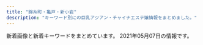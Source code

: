 ```yaml
---
title: "錦糸町・亀戸・新小岩"
description: "キーワード別にの巨乳アジアン・チャイナエステ嬢情報をまとめました。"
---
```


新着画像と新着キーワードをまとめています。
2021年05月07日の情報です。

<DmmAffiliateIns />
<KeywordTable
  shops={
    [
    {
        "img_links": [
            "https://kameido-massage.com/staff/aki-l1.jpg",
            "https://kameido-massage.com/2021/03/23/aki-s1.jpg",
            "https://kameido-massage.com/link/mens-esthe.png",
            "https://kameido-massage.com/menu/info.png",
            "https://kameido-massage.com/2019/11/10/erika-s1.jpg",
            "https://kameido-massage.com/icon/twitter.png",
            "https://kameido-massage.com/menu/staff.png",
            "https://kameido-massage.com/menu/blog.png",
            "https://kameido-massage.com/images/main-top.jpg",
            "https://kameido-massage.com/staff/yuki-s1.jpg",
            "https://scdn.line-apps.com/n/line_add_friends/btn/ja.png",
            "https://kameido-massage.com/staff/yuki-l1.jpg",
            "https://kameido-massage.com/icon/facebook.png",
            "https://kameido-massage.com/button/blog.png",
            "https://kameido-massage.com/images/header3.png",
            "https://kameido-massage.com/images/footer-l.png",
            "https://kameido-massage.com/staff/yuna-s1.jpg",
            "https://kameido-massage.com/room/room-l5.jpg",
            "https://kameido-massage.com/icon/yelp.png",
            "https://kameido-massage.com/images/top2.jpg",
            "https://kameido-massage.com/images/main-small.jpg",
            "https://kameido-massage.com/room/room-l2.jpg",
            "https://kameido-massage.com/images/top1.jpg",
            "https://kameido-massage.com/room/room-l6.jpg",
            "https://kameido-massage.com/2019/10/29/yuri-s1.jpg",
            "https://kameido-massage.com/room/room-l3.jpg",
            "https://kameido-massage.com/2020/03/28/nana-s1.jpg",
            "https://kameido-massage.com/room/room-l1.jpg",
            "https://kameido-massage.com/2020/05/15/kazumi-s1.jpg",
            "https://kameido-massage.com/icon/line.png",
            "https://kameido-massage.com/2021/04/28/yuna-s1.jpg",
            "https://kameido-massage.com/images/qrcode.png",
            "https://kameido-massage.com/button/home.png",
            "https://kameido-massage.com/staff/mimi-s1.jpg",
            "https://kameido-massage.com/button/staff.png",
            "https://kameido-massage.com/menu/home.png",
            "https://kameido-massage.com/staff/aki-s1.jpg",
            "https://kameido-massage.com/staff/yuna-l1.jpg",
            "https://kameido-massage.com/room/room-l4.jpg",
            "https://kameido-massage.com/images/footer-r.png",
            "https://kameido-massage.com/staff/nana-l1.jpg",
            "https://kameido-massage.com/images/clear.png",
            "https://kameido-massage.com/images/flower.png",
            "https://kameido-massage.com/2020/07/17/mika-s1.jpg",
            "https://kameido-massage.com/staff/nana-s1.jpg",
            "https://kameido-massage.com/images/main-sp.jpg",
            "https://kameido-massage.com/2019/12/25/mika-s1.jpg",
            "https://kameido-massage.com/2019/11/02/yuka-s1.jpg",
            "https://kameido-massage.com/images/top3.jpg"
        ],
        "keywords": {},
        "url": "https://kameido-massage.com/",
        "name": "\u842c\u751f\u697c",
        "station": "JR\u4e80\u6238\u99c5\u5317\u53e3"
    },
    {
        "url": "http://biwert.xyz/",
        "img_links": [
            "http://biwert.xyz/uploads/201003/1-2010031G432629.jpg",
            "http://biwert.xyz/uploads/180620/1-1P620101629244.png",
            "http://biwert.xyz/uploads/allimg/180620/1-1P620101640O8.png",
            "http://biwert.xyz/templets/default/picture/head.jpg",
            "http://biwert.xyz/uploads/180620/1-1P62010154K00.png",
            "http://biwert.xyz/uploads/201006/1-2010061A941445.jpg",
            "http://biwert.xyz/templets/default/picture/rec1.png",
            "http://biwert.xyz/uploads/201109/1-201109141105216.jpg",
            "http://biwert.xyz/templets/default/picture/interior_t.jpg",
            "http://biwert.xyz/uploads/201006/1-2010061F032C0.jpg",
            "http://biwert.xyz/templets/default/picture/staff_t.jpg",
            "http://biwert.xyz/images/1-1P621101232H4.png",
            "http://biwert.xyz/uploads/201003/1-2010031G415110.jpg",
            "http://biwert.xyz/uploads/201003/1-2010031G35C32.jpg",
            "http://biwert.xyz/uploads/allimg/180620/1-1P6201013133b.jpg",
            "http://biwert.xyz/templets/default/picture/news.jpg",
            "http://biwert.xyz/uploads/201003/1-2010031G3421X.jpg",
            "http://biwert.xyz/uploads/201007/1-20100G4464b26.jpg",
            "http://biwert.xyz/uploads/180620/1-1P62010193X63.jpg"
        ],
        "keywords": {
            "G": 9,
            "E": 18
        },
        "station": "JR\u5c0f\u5ca9\u99c5\u5317\u53e3",
        "name": "\u4e00\u6642"
    },
    {
        "url": "http://iyasimori.jpest.net/",
        "keywords": {},
        "name": "\u7652\u3057\u306e\u68ee",
        "station": "\u9752\u7825\u99c5",
        "img_links": [
            "http://iyasimori.jpest.net/uploads//sites/37/2021/01/g1-3.jpg",
            "http://iyasimori.jpest.net/uploads//sites/37/2021/01/g2-2.jpg",
            "http://iyasimori.jpest.net/uploads//sites/37/2021/04/g1-2.jpg",
            "http://iyasimori.jpest.net/uploads//sites/37/2021/01/g5.jpg",
            "http://iyasimori.jpest.net/uploads//sites/37/2021/04/g1-3.jpg",
            "http://iyasimori.jpest.net/uploads//sites/37/2021/01/mobile.png",
            "http://iyasimori.jpest.net/uploads//sites/37/2021/01/g5-150x150.jpg",
            "http://iyasimori.jpest.net/uploads//sites/37/2021/01/g3-2.jpg",
            "http://iyasimori.jpest.net/uploads//sites/37/2021/01/g1-3-150x150.jpg",
            "http://iyasimori.jpest.net/uploads//sites/37/2021/01/g4.jpg",
            "http://iyasimori.jpest.net/uploads//sites/37/2021/01/news01.png",
            "http://iyasimori.jpest.net/uploads//sites/37/2021/01/a2.jpg",
            "http://iyasimori.jpest.net/uploads//sites/37/2021/01/r3-1.jpg",
            "http://iyasimori.jpest.net/uploads//sites/37/2021/01/g2-2-150x150.jpg",
            "http://iyasimori.jpest.net/uploads//sites/37/2021/04/g1-3-150x150.jpg",
            "http://iyasimori.jpest.net/uploads//sites/37/2021/01/top.jpg",
            "http://iyasimori.jpest.net/uploads//sites/37/2021/01/tite-staff.jpg",
            "http://iyasimori.jpest.net/uploads//sites/37/2021/01/r4-1.jpg",
            "http://iyasimori.jpest.net/uploads//sites/37/2021/04/g1-2-150x150.jpg",
            "http://iyasimori.jpest.net/uploads//sites/37/2021/01/g4-150x150.jpg",
            "http://iyasimori.jpest.net/uploads//sites/37/2021/01/r5.jpg",
            "http://iyasimori.jpest.net/uploads//sites/37/2021/01/news03.png",
            "http://iyasimori.jpest.net/uploads//sites/37/2021/01/a.jpg",
            "http://iyasimori.jpest.net/uploads//sites/37/2021/01/r6.jpg",
            "http://iyasimori.jpest.net/uploads//sites/37/2021/01/g3-2-150x150.jpg",
            "http://iyasimori.jpest.net/uploads//sites/37/2021/01/bj_03.jpg"
        ]
    },
    {
        "img_links": [
            "http://hani-est.xyz/images/zi-service.png",
            "http://hani-est.xyz/images/g6.jpg",
            "http://hani-est.xyz/images/zi-pri.png",
            "http://hani-est.xyz/images/top.jpg",
            "http://hani-est.xyz/images/g1.jpg",
            "http://hani-est.xyz/images/g4.jpg",
            "http://hani-est.xyz/images/g5.jpg",
            "http://hani-est.xyz/images/g8.jpg",
            "http://hani-est.xyz/images/g2.jpg",
            "http://hani-est.xyz/images/banna2.jpg",
            "http://hani-est.xyz/images/banna.jpg",
            "http://hani-est.xyz/images/zi-newface.png",
            "http://hani-est.xyz/images/zi-ao.png",
            "http://hani-est.xyz/images/aoyi.jpg",
            "http://hani-est.xyz/images/zi-staff.png",
            "http://hani-est.xyz/images/a1.jpg",
            "http://hani-est.xyz/images/banna1.jpg",
            "http://hani-est.xyz/images/new1.jpg"
        ],
        "name": "\u871c\u82b1",
        "url": "http://hani-est.xyz/",
        "keywords": {
            "\u5de8\u4e73": 11,
            "C": 41,
            "90": 22,
            "83": 11,
            "82": 11,
            "\u4e73": 11,
            "E": 11,
            "94": 11
        },
        "station": "\u897f\u5927\u5cf6\u99c5A1\u51fa\u53e3"
    },
    {
        "name": "\u3042\u308f\u308f",
        "station": "JR\u9326\u7cf8\u753a\u99c5\u5357\u53e3",
        "img_links": [
            "https://awa-akasuri.jp/wp-content/uploads/2020/01/mika21.png",
            "https://awa-akasuri.jp/wp-content/uploads/2020/09/sora.png",
            "https://awa-akasuri.jp/wp-content/uploads/2020/09/3_pc.png",
            "https://awa-akasuri.jp/wp-content/uploads/2020/01/rika24_1.png",
            "https://awa-akasuri.jp/wp-content/uploads/2020/09/movie.png",
            "https://awa-akasuri.jp/wp-content/uploads/2020/01/kokomi_1.jpg",
            "https://awa-akasuri.jp/wp-content/uploads/2020/09/awawa400x400.png",
            "https://awa-akasuri.jp/wp-content/uploads/2020/01/yumi22.png",
            "https://awa-akasuri.jp/wp-content/uploads/2020/01/aya22.png",
            "https://awa-akasuri.jp/wp-content/uploads/2020/09/5_pc.png",
            "https://awa-akasuri.jp/wp-content/uploads/2020/09/4_pc.png",
            "https://awa-akasuri.jp/wp-content/uploads/2020/09/2_sp.png",
            "https://awa-akasuri.jp/wp-content/uploads/2020/01/mai1_1.jpg",
            "https://awa-akasuri.jp/wp-content/uploads/2020/09/1_sp.png",
            "https://awa-akasuri.jp/wp-content/uploads/2020/01/tomo25.png",
            "https://awa-akasuri.jp/wp-content/uploads/2020/09/2_pc.png",
            "https://awa-akasuri.jp/wp-content/uploads/2020/09/awawa400x400-270x174.png",
            "https://awa-akasuri.jp/wp-content/uploads/2020/09/1_pc.png",
            "https://awa-akasuri.jp/wp-content/uploads/2020/01/yuki26.png"
        ],
        "keywords": {
            "D": 96,
            "C": 12,
            "\u30bb\u30af\u30b7\u30fc": 10,
            "86": 12,
            "88": 24,
            "87": 48,
            "85": 24
        },
        "url": "https://awa-akasuri.jp/"
    },
    {
        "name": "Remoon",
        "keywords": {},
        "url": "http://yousei.xyz/",
        "img_links": [
            "http://yousei.xyz/images/g2.jpg",
            "http://yousei.xyz/images/top.png",
            "http://yousei.xyz/images/g3.jpg",
            "http://yousei.xyz/images/mob.png",
            "http://yousei.xyz/images/mobile.jpg",
            "http://yousei.xyz/images/r4.jpg",
            "http://yousei.xyz/images/r2.jpg",
            "http://yousei.xyz/images/g4.jpg",
            "http://yousei.xyz/images/r3.jpg",
            "http://yousei.xyz/images/recuit.jpg",
            "http://yousei.xyz/images/g6.jpg",
            "http://yousei.xyz/images/g5.jpg",
            "http://yousei.xyz/images/g1.jpg",
            "http://yousei.xyz/images/r1.jpg"
        ],
        "station": "JR\u4e80\u6238\u99c5\u6771\u53e3"
    },
    {
        "img_links": [
            "http://cpienakada.com/upload/202103/1617175265.jpg",
            "http://cpienakada.com/upload/202104/thumb_dis/1617264919.jpg",
            "http://cpienakada.com/upload/images/20210331_153515.png",
            "http://cpienakada.com/upload/202103/1617174846.jpg",
            "http://cpienakada.com/upload/202103/1617174691.jpg",
            "http://cpienakada.com/upload/images/20210331_153453.jpg",
            "http://cpienakada.com/upload/images/20210331_151639.jpg",
            "http://cpienakada.com/upload/images/20210402_094656.jpg",
            "http://cpienakada.com/upload/202104/thumb_dis/1617331988.jpg",
            "http://cpienakada.com/upload/202104/thumb/1617264919.jpg",
            "http://cpienakada.com/upload/202104/thumb_dis/1617264609.jpg",
            "http://cpienakada.com/upload/202104/thumb/1617264407.jpg",
            "http://cpienakada.com/upload/202104/thumb_dis/1617264788.jpg",
            "http://cpienakada.com/upload/202104/thumb_dis/1617264407.jpg",
            "http://cpienakada.com/upload/202104/thumb/1617331988.jpg",
            "http://cpienakada.com/upload/202104/thumb/1617264788.jpg",
            "http://cpienakada.com/upload/images/20210331_151305.jpg",
            "http://cpienakada.com/upload/202104/1617264919.jpg",
            "http://cpienakada.com/upload/202104/1617331988.jpg",
            "http://cpienakada.com/upload/202104/thumb/1617264609.jpg",
            "http://cpienakada.com/upload/202104/1617264609.jpg",
            "http://cpienakada.com/upload/202103/1617175559.jpg",
            "http://cpienakada.com/upload/202104/1617264407.jpg",
            "http://cpienakada.com/upload/202104/1617264788.jpg"
        ],
        "name": "\u604b\u59eb",
        "station": "JR\u4e80\u6238\u99c5\u5317\u53e3",
        "url": "http://cpienakada.com/",
        "keywords": {
            "C": 1,
            "D": 4,
            "86": 1
        }
    },
    {
        "img_links": [
            "http://iyashi.sweet-relaxation.com/img/cast/ran-02.jpg",
            "http://iyashi.sweet-relaxation.com/img/cast/yaya-01.jpg",
            "http://iyashi.sweet-relaxation.com/img/cast/olive-01.jpg",
            "http://iyashi.sweet-relaxation.com/img/slick/sl-1.jpg",
            "http://iyashi.sweet-relaxation.com/img/cast/eri-02.jpg",
            "http://iyashi.sweet-relaxation.com/img/treatment/body-01.jpg",
            "http://iyashi.sweet-relaxation.com/img/slick/sl-5.jpg",
            "http://iyashi.sweet-relaxation.com/img/slick/sl-4.jpg",
            "http://iyashi.sweet-relaxation.com/img/cast/yaya-03.jpg",
            "http://iyashi.sweet-relaxation.com/img/treatment/ashitsubo-01.jpg",
            "http://iyashi.sweet-relaxation.com/img/cast/yaya-02.jpg",
            "http://iyashi.sweet-relaxation.com/img/slick/sl-2.jpg",
            "http://iyashi.sweet-relaxation.com/img/slick/sl-6.jpg",
            "http://iyashi.sweet-relaxation.com/img/cast/lisa-03.jpg",
            "http://iyashi.sweet-relaxation.com/img/cast/eri-03.jpg",
            "http://iyashi.sweet-relaxation.com/img/cast/ran-01.jpg",
            "http://iyashi.sweet-relaxation.com/img/treatment/aroma-01.jpg",
            "http://iyashi.sweet-relaxation.com/img/cast/olive-03.jpg",
            "http://iyashi.sweet-relaxation.com/img/slick/sl-3.jpg",
            "http://iyashi.sweet-relaxation.com/img/slick/sl-7.jpg",
            "http://iyashi.sweet-relaxation.com/img/cast/ran-03.jpg",
            "http://iyashi.sweet-relaxation.com/img/cast/eri-01.jpg",
            "http://iyashi.sweet-relaxation.com/img/cast/olive-02.jpg",
            "http://iyashi.sweet-relaxation.com/img/cast/lisa-01.jpg",
            "http://iyashi.sweet-relaxation.com/img/cast/lisa-02.jpg"
        ],
        "keywords": {},
        "url": "http://iyashi.sweet-relaxation.com/",
        "name": "\u7652 IYASHI",
        "station": "JR\u4e80\u6238\u99c5\u6771\u53e3"
    },
    {
        "station": "\u4eac\u6210\u7acb\u77f3\u99c5\u5317\u53e3",
        "img_links": [
            "http://www.es-royal.click/images/staff_t.jpg",
            "http://www.es-royal.click/images/b1.jpg",
            "http://www.es-royal.click/images/s1.png",
            "http://www.es-royal.click/img/nana1.jpg",
            "http://www.es-royal.click/images/int2.png",
            "http://www.es-royal.click/images/7.jpg",
            "http://www.es-royal.click/images/8.jpg",
            "http://www.es-royal.click/images/6.jpg",
            "http://www.es-royal.click/img/mimi1.jpg",
            "http://www.es-royal.click/images/ta.jpg",
            "http://www.es-royal.click/images/mobile.jpg",
            "http://www.es-royal.click/images/9.jpg",
            "http://www.es-royal.click/img/aya1.jpg",
            "http://www.es-royal.click/images/5.jpg",
            "http://www.es-royal.click/images/sys1.png",
            "http://www.es-royal.click/images/b2.jpg",
            "http://www.es-royal.click/images/4.jpg",
            "http://www.es-royal.click/img/momo2.jpg",
            "http://www.es-royal.click/images/b3.jpg",
            "http://www.es-royal.click/images/main_footer.jpg",
            "http://www.es-royal.click/img/emi1.jpg",
            "http://www.es-royal.click/images/interior_t.jpg",
            "http://www.es-royal.click/images/1.jpg",
            "http://www.es-royal.click/img/momo1.jpg",
            "http://www.es-royal.click/images/head.jpg",
            "http://www.es-royal.click/images/main_top.jpg",
            "http://www.es-royal.click/img/ego1.jpg",
            "http://www.es-royal.click/images/news.png",
            "http://www.es-royal.click/img/miyuki1.jpg",
            "http://www.es-royal.click/images/int1.png"
        ],
        "url": "http://www.es-royal.click/",
        "keywords": {},
        "name": "\u5e78\u305b"
    },
    {
        "station": "JR\u9326\u7cf8\u753a\u99c5\u5357\u53e3",
        "url": "http://www.sherry.relaxjp.info/",
        "name": "SHERRY",
        "keywords": {
            "86": 16,
            "C": 8,
            "87": 16,
            "D": 24,
            "G": 8,
            "88": 8
        },
        "img_links": [
            "http://www.sherry.relaxjp.info/images/m3.jpg",
            "http://www.sherry.relaxjp.info/images/slider-img002.jpg",
            "http://www.sherry.relaxjp.info/images/m1.jpg",
            "http://www.sherry.relaxjp.info/images/s_top_therapist.png",
            "http://www.sherry.relaxjp.info/images/m2.jpg",
            "http://www.sherry.relaxjp.info/images/m4.jpg",
            "http://www.sherry.relaxjp.info/images/s_message.png",
            "http://www.sherry.relaxjp.info/files/001.jpg",
            "http://www.sherry.relaxjp.info/files/002.jpg",
            "http://www.sherry.relaxjp.info/images/m6.jpg",
            "http://www.sherry.relaxjp.info/images/s_pickup.png",
            "http://www.sherry.relaxjp.info/files/004.jpg",
            "http://www.sherry.relaxjp.info/images/s_news.png",
            "http://www.sherry.relaxjp.info/files/005.jpg",
            "http://www.sherry.relaxjp.info/images/slider-img001.jpg",
            "http://www.sherry.relaxjp.info/files/003.jpg"
        ]
    },
    {
        "keywords": {
            "83": 6,
            "D": 24,
            "C": 18,
            "85": 12,
            "86": 12
        },
        "img_links": [
            "http://yukinosakura.a2.webnavi.work/upload/sites/72/2020/04/2020040708052353.jpg",
            "http://yukinosakura.tyo.cm/images/top.jpg",
            "http://yukinosakura.a2.webnavi.work/upload/sites/72/2020/04/2020040708052456.jpg",
            "http://yukinosakura.tyo.cm/images/s_news.jpg",
            "http://yukinosakura.tyo.cm/images/s_shedule.jpg",
            "http://yukinosakura.tyo.cm/images/mobile.jpg",
            "http://yukinosakura.tyo.cm/images/room2.jpg",
            "http://yukinosakura.tyo.cm/images/room1.jpg",
            "http://yukinosakura.tyo.cm/images/room4.jpg",
            "http://yukinosakura.a2.webnavi.work/upload/sites/72/2020/04/2020040708052434.jpg",
            "http://yukinosakura.tyo.cm/images/s_staff.jpg",
            "http://yukinosakura.tyo.cm/images/room3.jpg",
            "http://yukinosakura.a2.webnavi.work/upload/sites/72/2020/04/2020040708052241.jpg",
            "http://yukinosakura.a2.webnavi.work/upload/sites/72/2020/04/2020040708052118.jpg"
        ],
        "station": "JR\u4e80\u6238\u99c5\u5317\u53e3",
        "name": "\u685c\u82b1",
        "url": "http://yukinosakura.tyo.cm/"
    },
    {
        "name": "\u30d1\u30bf\u30e4",
        "img_links": [
            "https://chm.jp/domains1/thaipataya/myimg/imgcom37738_sp.png",
            "https://chm.jp/domains1/thaipataya/myimg/imgcom37655_sp.jpg",
            "https://chm.jp/domains1/thaipataya/myimg/imgcom37067_sp.png",
            "https://chm.jp/domains1/thaipataya/myimg/imgcom36565_sp.jpg",
            "https://chm.jp/domains1/thaipataya/myimg/imgcom37710_sp.jpg",
            "https://chm.jp/domains1/thaipataya/myimg/imgcom37663_sp.jpg",
            "https://chm.jp/domains1/thaipataya/myimg/imgcom36605_sp.jpg",
            "https://chm.jp/domains1/thaipataya/myimg/imgcom36586_sp.jpg",
            "https://chm.jp/domains1/thaipataya/myimg/imgcom37358_sp.jpg",
            "https://chm.jp/domains1/thaipataya/myimg/imgcom37726_sp.png",
            "https://chm.jp/domains1/thaipataya/myimg/imgcom36603_sp.png",
            "https://chm.jp/domains1/thaipataya/myimg/imgcom37361_sp.png",
            "https://chm.jp/domains1/thaipataya/myimg/imgcom37725_sp.png",
            "https://chm.jp/domains1/thaipataya/myimg/imgcom36604_sp.jpg",
            "https://chm.jp/domains1/thaipataya/myimg/imgcom36585_sp.jpg",
            "https://chm.jp/domains1/thaipataya/myimg/imgcom36587_sp.jpg",
            "https://chm.jp/domains1/thaipataya/myimg/imgcom37839_sp.jpg",
            "https://chm.jp/domains1/thaipataya/myimg/imgcom37737_sp.png",
            "https://chm.jp/domains1/thaipataya/myimg/slideimg36562_sp.jpg",
            "https://chm.jp/domains1/thaipataya/myimg/slideimg36560_sp.jpg",
            "https://chm.jp/domains1/thaipataya/myimg/imgcom37664_sp.png",
            "https://chm.jp/domains1/thaipataya/myimg/imgcom37360_sp.jpg",
            "https://chm.jp/domains1/thaipataya/myimg/imgcom37362_sp.jpg",
            "http://chm.jp/img/linebutton_82x20.png",
            "https://chm.jp/domains1/thaipataya/myimg/imgcom37654_sp.jpg",
            "https://chm.jp/domains1/thaipataya/myimg/imgcom37662_sp.png",
            "https://chm.jp/domains1/thaipataya/myimg/imgcom36567_sp.jpg",
            "https://chm.jp/domains1/thaipataya/myimg/imgcom36635_sp.jpg",
            "https://chm.jp/domains1/thaipataya/myimg/imgcom37734_sp.png",
            "https://chm.jp/domains1/thaipataya/myimg/imgcom36582_sp.jpg",
            "https://chm.jp/domains1/thaipataya/myimg/imgcom37789_sp.png",
            "https://chm.jp/domains1/thaipataya/myimg/imgcom37659_sp.png",
            "https://chm.jp/domains1/thaipataya/myimg/imgcom36636_sp.jpg",
            "https://chm.jp/domains1/thaipataya/myimg/imgcom37736_sp.png",
            "https://chm.jp/domains1/thaipataya/myimg/imgcom37915_sp.jpg",
            "https://chm.jp/domains1/thaipataya/myimg/imgcom37739_sp.png",
            "https://chm.jp/domains1/thaipataya/myimg/imgcom37068_sp.jpg",
            "https://chm.jp/domains1/thaipataya/myimg/imgcom37653_sp.jpg",
            "https://chm.jp/domains1/thaipataya/myimg/imgcom36566_sp.png",
            "https://chm.jp/domains1/thaipataya/myimg/imgcom37667_sp.png",
            "https://chm.jp/domains1/thaipataya/myimg/imgcom36613_sp.jpg",
            "https://chm.jp/domains1/thaipataya/myimg/imgcom36619_sp.jpg",
            "https://chm.jp/domains1/thaipataya/myimg/imgcom37174_sp.png",
            "https://chm.jp/domains1/thaipataya/myimg/imgcom37661_sp.png",
            "https://chm.jp/domains1/thaipataya/myimg/imgcom37669_sp.jpg",
            "https://chm.jp/domains1/thaipataya/myimg/imgcom37840_sp.jpg",
            "https://chm.jp/domains1/thaipataya/myimg/imgcom36606_sp.jpg",
            "https://chm.jp/domains1/thaipataya/myimg/imgcom36615_sp.png",
            "https://chm.jp/domains1/thaipataya/myimg/imgcom37727_sp.png",
            "https://chm.jp/domains1/thaipataya/myimg/imgcom37833_sp.jpg",
            "https://chm.jp/domains1/thaipataya/myimg/slideimg36561_sp.jpg",
            "https://chm.jp/domains1/thaipataya/myimg/imgcom37658_sp.png",
            "https://chm.jp/domains1/thaipataya/myimg/imgcom36576_sp.jpg",
            "https://chm.jp/domains1/thaipataya/myimg/imgcom37665_sp.jpg",
            "https://chm.jp/domains1/thaipataya/myimg/imgcom37357_sp.jpg",
            "https://chm.jp/domains1/thaipataya/myimg/imgcom37914_sp.jpg",
            "https://chm.jp/domains1/thaipataya/myimg/imgcom37177_sp.png",
            "https://chm.jp/domains1/thaipataya/myimg/imgcom37733_sp.png",
            "https://chm.jp/domains1/thaipataya/myimg/imgcom36581_sp.jpg",
            "https://chm.jp/domains1/thaipataya/myimg/imgcom36634_sp.jpg",
            "https://chm.jp/domains1/thaipataya/myimg/imgcom37916_sp.jpg",
            "https://chm.jp/domains1/thaipataya/myimg/imgcom37740_sp.png",
            "https://chm.jp/domains1/thaipataya/myimg/imgcom36607_sp.jpg",
            "https://chm.jp/domains1/thaipataya/myimg/imgcom36584_sp.jpg",
            "https://chm.jp/domains1/thaipataya/myimg/imgcom37359_sp.jpg",
            "https://chm.jp/domains1/thaipataya/myimg/imgcom36633_sp.jpg",
            "https://chm.jp/domains1/thaipataya/myimg/imgcom37668_sp.png",
            "https://chm.jp/domains1/thaipataya/myimg/imgcom36618_sp.png",
            "https://chm.jp/domains1/thaipataya/myimg/imgcom37660_sp.png",
            "https://chm.jp/domains1/thaipataya/myimg/imgcom36575_sp.jpg",
            "https://chm.jp/domains1/thaipataya/myimg/imgcom37172_sp.png",
            "https://chm.jp/domains1/thaipataya/myimg/imgcom37913_sp.jpg",
            "https://chm.jp/domains1/thaipataya/myimg/imgcom37834_sp.jpg",
            "https://chm.jp/domains1/thaipataya/myimg/imgcom37841_sp.jpg",
            "https://chm.jp/domains1/thaipataya/myimg/imgcom37732_sp.png",
            "https://chm.jp/domains1/thaipataya/myimg/imgcom37666_sp.jpg"
        ],
        "url": "http://thaipataya.chm.jp/",
        "keywords": {
            "\u30bb\u30af\u30b7\u30fc": 1,
            "C": 12
        },
        "station": "JR\u5c0f\u5ca9\u99c5\u5357\u53e3"
    },
    {
        "keywords": {
            "87": 1,
            "D": 9,
            "86": 3,
            "85": 3,
            "E": 1,
            "83": 3
        },
        "station": "JR\u4e80\u6238\u99c5\u5317\u53e3",
        "url": "https://doraimon.tyo.cm/",
        "img_links": [
            "https://doraimon.tyo.cm/photos/sites/32/2021/03/2021032507045669.jpg",
            "https://doraimon.tyo.cm/photos/sites/32/2021/03/2021032301301384.jpg",
            "https://doraimon.tyo.cm/images/mobile.jpg",
            "https://doraimon.tyo.cm/images/staff_line.jpg",
            "https://doraimon.tyo.cm/photos/sites/32/2021/03/2021030207304993.jpg",
            "https://doraimon.tyo.cm/photos/sites/32/2021/04/202104070649510.jpg",
            "https://doraimon.tyo.cm/photos/sites/32/2021/03/2021030207310114.jpg",
            "https://doraimon.tyo.cm/photos/sites/32/2021/04/202104280419564.jpg",
            "https://doraimon.tyo.cm/photos/sites/32/2021/03/2021030207304862.jpg",
            "https://doraimon.tyo.cm/images/top.jpg",
            "https://doraimon.tyo.cm/photos/sites/32/2021/03/2021030207305994.jpg",
            "https://doraimon.tyo.cm/images/link.jpg",
            "https://doraimon.tyo.cm/photos/sites/32/2021/03/202103120651532.jpg",
            "https://doraimon.tyo.cm/photos/sites/32/2021/03/2021031206553637.jpg",
            "https://doraimon.tyo.cm/images/s_face.jpg",
            "https://doraimon.tyo.cm/images/s_news.jpg"
        ],
        "name": "\u30c9\u30e9\u3048\u3082\u3093"
    },
    {
        "keywords": {
            "93": 1,
            "86": 1,
            "90": 2
        },
        "url": "http://ipidiw.com/relaxnomori/",
        "station": "\u68ee\u4e0b\u99c5A4\u53e3",
        "img_links": [
            "http://ipidiw.com/relaxnomori/images/news.jpg",
            "http://ipidiw.com/relaxnomori/images/interior_t.jpg",
            "http://ipidiw.com/relaxnomori/user_data/00000019.jpg",
            "http://ipidiw.com/relaxnomori/images/tt.jpg",
            "http://ipidiw.com/relaxnomori/images/mobile.jpg",
            "http://ipidiw.com/relaxnomori/images/rem.jpg",
            "http://ipidiw.com/relaxnomori/user_data/00000020.jpg",
            "http://ipidiw.com/relaxnomori/user_data/00000017.jpg",
            "http://ipidiw.com/relaxnomori/images/interior.png",
            "http://ipidiw.com/relaxnomori/images/tp.png",
            "http://ipidiw.com/relaxnomori/user_data/00000018.jpg",
            "http://ipidiw.com/relaxnomori/images/staff_t.jpg"
        ],
        "name": "\u30ea\u30e9\u30c3\u30af\u30b9\u306e\u68ee"
    },
    {
        "url": "http://miyabi-aroma.xyz/",
        "img_links": [
            "http://miyabi-aroma.xyz/images/nav/nav-sys.jpg",
            "http://miyabi-aroma.xyz/images/1801706901.jpg",
            "http://miyabi-aroma.xyz/images/staff/3/miya.jpg",
            "http://miyabi-aroma.xyz/images/staff/3/yaya2.jpg",
            "http://miyabi-aroma.xyz/images/nav/nav-staff.jpg",
            "http://miyabi-aroma.xyz/images/nav/nav-info.jpg",
            "http://miyabi-aroma.xyz/images/index-rose_04.png",
            "http://miyabi-aroma.xyz/images/index-rose_13.png",
            "http://miyabi-aroma.xyz/images/staff/3/miya2.jpg",
            "http://miyabi-aroma.xyz/images/staff/3/rina.jpg",
            "http://miyabi-aroma.xyz/images/11.png",
            "http://miyabi-aroma.xyz/images/staff/3/rina2.jpg",
            "http://miyabi-aroma.xyz/images/index-rose_09.png",
            "http://miyabi-aroma.xyz/images/3/1.jpg",
            "http://miyabi-aroma.xyz/images/shishu/se2.jpg",
            "http://miyabi-aroma.xyz/images/staff/3/ami.jpg",
            "http://miyabi-aroma.xyz/images/staff/3/kiki.jpg",
            "http://miyabi-aroma.xyz/images/3/2.jpg",
            "http://miyabi-aroma.xyz/images/index-rose_02.png",
            "http://miyabi-aroma.xyz/images/shishu/se1.jpg",
            "http://miyabi-aroma.xyz/images/staff/3/yaya1.jpg",
            "http://miyabi-aroma.xyz/images/staff/3/yami.jpg",
            "http://miyabi-aroma.xyz/images/staff/3/ami2.jpg",
            "http://miyabi-aroma.xyz/images/nav/nav-job.jpg",
            "http://miyabi-aroma.xyz/images/staff/3/kiki2.jpg",
            "http://miyabi-aroma.xyz/images/index-rose_07.png"
        ],
        "station": "JR\u4e80\u6238\u99c5\u6771\u53e3",
        "name": "\u685c",
        "keywords": {
            "C": 7
        }
    },
    {
        "name": "\u5343\u693f",
        "url": "http://sentsubaki.asia/",
        "img_links": [
            "http://sentsubaki.asia/img/btn_interior.png",
            "http://sentsubaki.asia/img/cast/aya-01.jpg",
            "http://sentsubaki.asia/img/cast/yumi-04.jpg",
            "http://sentsubaki.asia/img/cast/yumi-03.jpg",
            "http://sentsubaki.asia/img/cast/momo-02.jpg",
            "http://sentsubaki.asia/img/btn_cast.png",
            "http://sentsubaki.asia/img/cast/aya-04.jpg",
            "http://sentsubaki.asia/img/btn_top.png",
            "http://sentsubaki.asia/img/btn_twitter.png",
            "http://sentsubaki.asia/img/cast/yumi-02.jpg",
            "http://sentsubaki.asia/img/cast/miki-02.jpg",
            "http://sentsubaki.asia/img/coupon_special.png",
            "http://sentsubaki.asia/img/interior/lobby-1.jpg",
            "http://sentsubaki.asia/img/cast/yuyu-01.jpg",
            "http://sentsubaki.asia/img/cast/you-02.jpg",
            "http://sentsubaki.asia/img/head_tel.png",
            "http://sentsubaki.asia/img/cast/you-04.jpg",
            "http://sentsubaki.asia/img/cast/miki-04.jpg",
            "http://sentsubaki.asia/img/cast/aya-03.jpg",
            "http://sentsubaki.asia/img/interior/lobby-2.jpg",
            "http://sentsubaki.asia/img/cast/yuyu-02.jpg",
            "http://sentsubaki.asia/img/cast/yuyu-04.jpg",
            "http://sentsubaki.asia/img/cast/miki-01.jpg",
            "http://sentsubaki.asia/img/cast/you-03.jpg",
            "http://sentsubaki.asia/img/cast/nina-03.jpg",
            "http://sentsubaki.asia/img/cast/momo-04.jpg",
            "http://sentsubaki.asia/img/cast/momo-03.jpg",
            "http://sentsubaki.asia/img/cast/miki-03.jpg",
            "http://sentsubaki.asia/img/cast/you-01.jpg",
            "http://sentsubaki.asia/img/head_time.png",
            "http://sentsubaki.asia/img/cast/nina-04.jpg",
            "http://sentsubaki.asia/img/cast/momo-01.jpg"
        ],
        "keywords": {},
        "station": "JR\u4e80\u6238\u99c5\u6771\u53e3"
    },
    {
        "url": "http://kinshichoesute.xyz/",
        "img_links": [
            "http://kinshichoesute.xyz/img/nav-002.png",
            "http://kinshichoesute.xyz/staff/nana/01.png",
            "http://kinshichoesute.xyz/img/nav-005.png",
            "http://kinshichoesute.xyz/staff/mimi/01.png",
            "http://kinshichoesute.xyz/staff/hitomi/02.png",
            "http://kinshichoesute.xyz/img/nav-004.png",
            "http://kinshichoesute.xyz/img/stb.jpg",
            "http://kinshichoesute.xyz/img/nav-001.png",
            "http://kinshichoesute.xyz/img/no.png",
            "http://kinshichoesute.xyz/staff/hitomi/01.png",
            "http://kinshichoesute.xyz/img/nav-006.png",
            "http://kinshichoesute.xyz/staff/aya/01.png",
            "http://kinshichoesute.xyz/staff/kaori/01.png",
            "http://kinshichoesute.xyz/img/tel.png",
            "http://kinshichoesute.xyz/img/stt.jpg",
            "http://kinshichoesute.xyz/img/nav-003.png",
            "http://kinshichoesute.xyz/staff/ai/01.png"
        ],
        "station": "JR\u9326\u7cf8\u753a\u99c5",
        "keywords": {},
        "name": "Forever \uff5e\u30d5\u30a9\u30fc\u30a8\u30d0\u30fc\uff5e"
    },
    {
        "url": "http://kinshicho-es.xyz/",
        "name": "\u30b9\u30c1\u30e5\u30ef\u306e\u30b9\u30de\u30a4\u30eb",
        "keywords": {
            "C": 7
        },
        "station": "JR\u9326\u7cf8\u753a\u99c5\u5317\u53e3",
        "img_links": [
            "http://kinshicho-es.xyz/images/g5.jpg",
            "http://kinshicho-es.xyz/images/r1.jpg",
            "http://kinshicho-es.xyz/images/r3.jpg",
            "http://kinshicho-es.xyz/images/g0.jpg",
            "http://kinshicho-es.xyz/images/top.jpg",
            "http://kinshicho-es.xyz/images/b2.jpg",
            "http://kinshicho-es.xyz/images/b1.jpg",
            "http://kinshicho-es.xyz/images/kanban.jpg",
            "http://kinshicho-es.xyz/images/g41.jpg",
            "http://kinshicho-es.xyz/images/r4.jpg",
            "http://kinshicho-es.xyz/images/r2.jpg",
            "http://kinshicho-es.xyz/images/news-tit1.jpg",
            "http://kinshicho-es.xyz/images/left1_2_02.jpg",
            "http://kinshicho-es.xyz/images/g3.jpg",
            "http://kinshicho-es.xyz/images/g2.jpg",
            "http://kinshicho-es.xyz/images/top1.jpg"
        ]
    },
    {
        "img_links": [
            "https://kinshicho-mensesthe.net/images/main1.jpg",
            "https://kinshicho-mensesthe.net/room/esthe2.jpg",
            "https://kinshicho-mensesthe.net/staff2/mai-s1.jpg",
            "https://kinshicho-mensesthe.net/room/1-l.jpg",
            "https://kinshicho-mensesthe.net/room/4-s.jpg",
            "https://kinshicho-mensesthe.net/room/5-s.jpg",
            "https://kinshicho-mensesthe.net/images/footer-l.png",
            "https://kinshicho-mensesthe.net/staff2/sera-s1.jpg",
            "https://kinshicho-mensesthe.net/room/5-l.jpg",
            "https://kinshicho-mensesthe.net/staff2/saki-s1.jpg",
            "https://kinshicho-mensesthe.net/images/camp.png",
            "https://kinshicho-mensesthe.net/room/2-s.jpg",
            "https://kinshicho-mensesthe.net/staff2/moe-s1.jpg",
            "https://kinshicho-mensesthe.net/room/esthe1.jpg",
            "https://kinshicho-mensesthe.net/mens-esthe-massage/2020/02/06/satomi-s1.jpg",
            "https://kinshicho-mensesthe.net/mens-esthe-massage/2020/10/17/moe-s1.jpg",
            "https://kinshicho-mensesthe.net/images/clear.png",
            "https://kinshicho-mensesthe.net/staff2/saki-l1.jpg",
            "https://kinshicho-mensesthe.net/staff2/satomi-s1.jpg",
            "https://kinshicho-mensesthe.net/staff2/kiki-s1.jpg",
            "https://kinshicho-mensesthe.net/mens-esthe-massage/2020/02/06/sora-s1.jpg",
            "https://kinshicho-mensesthe.net/staff2/satomi-l1.jpg",
            "https://kinshicho-mensesthe.net/staff2/rika-l1.jpg",
            "https://kinshicho-mensesthe.net/button/staff.png",
            "https://kinshicho-mensesthe.net/staff2/sora-s1.jpg",
            "https://kinshicho-mensesthe.net/images/footer-r.png",
            "https://kinshicho-mensesthe.net/staff2/mai-l1.jpg",
            "https://kinshicho-mensesthe.net/images/flower.png",
            "https://kinshicho-mensesthe.net/room/2-l.jpg",
            "https://kinshicho-mensesthe.net/staff2/haruka-l1.jpg",
            "https://kinshicho-mensesthe.net/staff2/yumi-l1.jpg",
            "https://kinshicho-mensesthe.net/staff2/yuka-s1.jpg",
            "https://kinshicho-mensesthe.net/room/6-s.jpg",
            "https://kinshicho-mensesthe.net/images/qrcode.png",
            "https://kinshicho-mensesthe.net/button/blog.png",
            "https://kinshicho-mensesthe.net/staff2/yuki-l1.jpg",
            "https://kinshicho-mensesthe.net/staff2/yumi-s1.jpg",
            "https://kinshicho-mensesthe.net/images/header3.png",
            "https://kinshicho-mensesthe.net/images/main-sp.jpg",
            "https://kinshicho-mensesthe.net/staff2/sora-l1.jpg",
            "https://kinshicho-mensesthe.net/staff2/kokomi-l1.jpg",
            "https://kinshicho-mensesthe.net/room/6-l.jpg",
            "https://kinshicho-mensesthe.net/staff2/sakura-s2.jpg",
            "https://kinshicho-mensesthe.net/room/3-s.jpg",
            "https://kinshicho-mensesthe.net/staff2/rika-s1.jpg",
            "https://kinshicho-mensesthe.net/staff2/rui-s1.jpg",
            "https://kinshicho-mensesthe.net/room/esthe3.jpg",
            "https://kinshicho-mensesthe.net/staff2/kiki-l1.jpg",
            "https://kinshicho-mensesthe.net/room/3-l.jpg",
            "https://kinshicho-mensesthe.net/button/home.png",
            "https://kinshicho-mensesthe.net/staff2/sakura-l2.jpg",
            "https://kinshicho-mensesthe.net/staff2/haruka-s1.jpg",
            "https://kinshicho-mensesthe.net/mens-esthe-massage/2020/01/22/yuki-s1.jpg",
            "https://kinshicho-mensesthe.net/staff2/rui-l1.jpg",
            "https://kinshicho-mensesthe.net/staff2/yuki-s1.jpg",
            "https://kinshicho-mensesthe.net/room/1-s.jpg",
            "https://kinshicho-mensesthe.net/staff2/kokomi-s1.jpg",
            "https://kinshicho-mensesthe.net/staff2/sera-l1.jpg",
            "https://kinshicho-mensesthe.net/room/4-l.jpg"
        ],
        "url": "https://kinshicho-mensesthe.net/",
        "station": "JR\u9326\u7cf8\u753a\u99c5\u5317\u53e3",
        "name": "KIRARA",
        "keywords": {
            "C": 75,
            "89": 15,
            "83": 15,
            "86": 30,
            "87": 30,
            "D": 135,
            "E": 15,
            "85": 105,
            "92": 15,
            "88": 15
        }
    },
    {
        "station": "JR\u5c0f\u5ca9\u99c5\u5317\u53e3",
        "url": "http://aria.tokyo-relaxtime.asia/",
        "keywords": {},
        "name": "Aria\uff5e\u30a2\u30ea\u30a2\uff5e",
        "img_links": [
            "http://aria.tokyo-relaxtime.asia/img/cast/yumi-04.jpg",
            "http://aria.tokyo-relaxtime.asia/img/cast/yumi-03.jpg",
            "http://aria.tokyo-relaxtime.asia/img/cast/aki-02.jpg",
            "http://aria.tokyo-relaxtime.asia/img/cast/risa-04.jpg",
            "http://aria.tokyo-relaxtime.asia/img/cast/apple-04.jpg",
            "http://aria.tokyo-relaxtime.asia/img/slick/st-5.jpg",
            "http://aria.tokyo-relaxtime.asia/img/cast/rina-04.jpg",
            "http://aria.tokyo-relaxtime.asia/img/cast/risa-01.jpg",
            "http://aria.tokyo-relaxtime.asia/img/cast/aya-02.jpg",
            "http://aria.tokyo-relaxtime.asia/img/cast/apple-02.jpg",
            "http://aria.tokyo-relaxtime.asia/img/cast/yaya-04.jpg",
            "http://aria.tokyo-relaxtime.asia/img/cast/risa-03.jpg",
            "http://aria.tokyo-relaxtime.asia/img/cast/apple-01.jpg",
            "http://aria.tokyo-relaxtime.asia/img/cast/miki-02.jpg",
            "http://aria.tokyo-relaxtime.asia/img/interior/corridor-1.jpg",
            "http://aria.tokyo-relaxtime.asia/img/cast/coco-02.jpg",
            "http://aria.tokyo-relaxtime.asia/img/cast/yumi-01.jpg",
            "http://aria.tokyo-relaxtime.asia/img/slick/st-4.jpg",
            "http://aria.tokyo-relaxtime.asia/img/cast/aki-01.jpg",
            "http://aria.tokyo-relaxtime.asia/img/slick/st-2.jpg",
            "http://aria.tokyo-relaxtime.asia/img/cast/rina-01.jpg",
            "http://aria.tokyo-relaxtime.asia/img/cast/yuri-04.jpg",
            "http://aria.tokyo-relaxtime.asia/img/cast/yuri-03.jpg",
            "http://aria.tokyo-relaxtime.asia/img/cast/yumi-02.jpg",
            "http://aria.tokyo-relaxtime.asia/img/cast/coco-04.jpg",
            "http://aria.tokyo-relaxtime.asia/img/cast/rina-03.jpg",
            "http://aria.tokyo-relaxtime.asia/img/cast/apple-03.jpg",
            "http://aria.tokyo-relaxtime.asia/img/cast/rina-02.jpg",
            "http://aria.tokyo-relaxtime.asia/img/cast/nana-02.jpg",
            "http://aria.tokyo-relaxtime.asia/img/cast/miki-04.jpg",
            "http://aria.tokyo-relaxtime.asia/img/cast/aki-04.jpg",
            "http://aria.tokyo-relaxtime.asia/img/cast/risa-02.jpg",
            "http://aria.tokyo-relaxtime.asia/img/cast/yaya-01.jpg",
            "http://aria.tokyo-relaxtime.asia/img/cast/miki-01.jpg",
            "http://aria.tokyo-relaxtime.asia/img/cast/miki-03.jpg",
            "http://aria.tokyo-relaxtime.asia/img/interior/lobby-1.jpg",
            "http://aria.tokyo-relaxtime.asia/img/cast/aya-01.jpg",
            "http://aria.tokyo-relaxtime.asia/img/cast/coco-03.jpg",
            "http://aria.tokyo-relaxtime.asia/img/cast/yaya-03.jpg",
            "http://aria.tokyo-relaxtime.asia/img/cast/nana-03.jpg",
            "http://aria.tokyo-relaxtime.asia/img/cast/nana-01.jpg",
            "http://aria.tokyo-relaxtime.asia/img/slick/st-3.jpg",
            "http://aria.tokyo-relaxtime.asia/img/cast/aya-04.jpg",
            "http://aria.tokyo-relaxtime.asia/img/slick/st-1.jpg",
            "http://aria.tokyo-relaxtime.asia/img/cast/coco-01.jpg",
            "http://aria.tokyo-relaxtime.asia/img/cast/aki-03.jpg",
            "http://aria.tokyo-relaxtime.asia/img/cast/yaya-02.jpg",
            "http://aria.tokyo-relaxtime.asia/img/cast/nana-04.jpg",
            "http://aria.tokyo-relaxtime.asia/img/cast/aya-03.jpg",
            "http://aria.tokyo-relaxtime.asia/img/cast/yuri-01.jpg"
        ]
    },
    {
        "station": "JR\u9326\u7cf8\u753a\u99c5\u5317\u53e3",
        "name": "\u3088\u308d\u3053\u3073",
        "keywords": {},
        "img_links": [
            "http://k-yorocobi.com/images/b-movie.png",
            "http://k-yorocobi.com/images/bar-pickup.png",
            "http://k-yorocobi.com/images/bar-news.png",
            "http://k-yorocobi.com/pic/pic4.jpg",
            "http://k-yorocobi.com/images/b-tel.png",
            "http://k-yorocobi.com/pic/pic2.jpg",
            "http://k-yorocobi.com/pic/pic1.jpg",
            "http://k-yorocobi.com/images/bar-cam.png",
            "http://k-yorocobi.com/staff/s-tika.jpg",
            "http://k-yorocobi.com/images/b-mobile.png",
            "http://k-yorocobi.com/images/bill.jpg",
            "http://k-yorocobi.com/images/bar-interior.png",
            "http://k-yorocobi.com/images/bar-staff.png",
            "http://k-yorocobi.com/pic/pic3.jpg",
            "http://k-yorocobi.com/images/c-interior.png",
            "http://k-yorocobi.com/images/c-top.png",
            "http://k-yorocobi.com/images/b-awaawa.png",
            "http://k-yorocobi.com/staff/s-yuyu.jpg",
            "http://k-yorocobi.com/images/c-staff.png",
            "http://k-yorocobi.com/staff/s-emi.jpg",
            "http://k-yorocobi.com/staff/s-rina.jpg",
            "http://k-yorocobi.com/images/footer.png"
        ],
        "url": "http://k-yorocobi.com/"
    },
    {
        "keywords": {},
        "url": "http://www.es-raku.link/",
        "name": "Lucky\uff5e\u30e9\u30c3\u30ad\u30fc\uff5e",
        "station": "JR\u9326\u7cf8\u753a\u99c5\u5357\u53e3",
        "img_links": [
            "http://www.es-raku.link/images/int1.png",
            "http://www.es-raku.link/images/menu/staff.png",
            "http://www.es-raku.link/images/int2.png",
            "http://www.es-raku.link/images/list.jpg",
            "http://www.es-raku.link/img/ruru1.jpg",
            "http://www.es-raku.link/images/r1.jpg",
            "http://www.es-raku.link/images/sys1.jpg",
            "http://www.es-raku.link/images/1.jpg",
            "http://www.es-raku.link/images/3.jpg",
            "http://www.es-raku.link/images/7.jpg",
            "http://www.es-raku.link/images/head.png",
            "http://www.es-raku.link/images/staff_t.png",
            "http://www.es-raku.link/staff/kaori.jpg",
            "http://www.es-raku.link/img/kaori1.jpg",
            "http://www.es-raku.link/images/menu/top.png",
            "http://www.es-raku.link/images/interior_t.png",
            "http://www.es-raku.link/staff/ruru.jpg",
            "http://www.es-raku.link/images/tel.jpg",
            "http://www.es-raku.link/images/9.jpg",
            "http://www.es-raku.link/img/lucky1.jpg",
            "http://www.es-raku.link/img/riri1.jpg",
            "http://www.es-raku.link/images/r2.jpg",
            "http://www.es-raku.link/staff/lucky.jpg",
            "http://www.es-raku.link/images/menu/interior.png",
            "http://www.es-raku.link/img/mai1.jpg",
            "http://www.es-raku.link/images/mobile.jpg",
            "http://www.es-raku.link/staff/mai.jpg",
            "http://www.es-raku.link/images/rtel.jpg",
            "http://www.es-raku.link/images/8.jpg",
            "http://www.es-raku.link/images/news.jpg",
            "http://www.es-raku.link/images/2.jpg",
            "http://www.es-raku.link/img/yuki1.jpg",
            "http://www.es-raku.link/staff/yuki.jpg",
            "http://www.es-raku.link/staff/riri.jpg",
            "http://www.es-raku.link/staff/ayaka.jpg",
            "http://www.es-raku.link/images/line.png",
            "http://www.es-raku.link/images/6.jpg",
            "http://www.es-raku.link/img/ayaka1.jpg"
        ]
    },
    {
        "name": "\u82fa",
        "url": "https://www.yitigo.work/",
        "station": "JR\u5c0f\u5ca9\u99c5\u5357\u53e3",
        "img_links": [
            "https://www.yitigo.work/images/staff/staff_01.png",
            "https://www.yitigo.work/images/home/index_10.png",
            "https://www.yitigo.work/images/staff/staff_03.png",
            "https://www.yitigo.work/images/home/index_05.png",
            "https://www.yitigo.work/images/home/index_06.png",
            "https://www.yitigo.work/images/home/index_14.png",
            "https://www.yitigo.work/images/top_02.png",
            "https://www.yitigo.work/images/home/staff_04.jpg",
            "https://www.yitigo.work/images/top_04.png",
            "https://www.yitigo.work/images/home/index_01.png",
            "https://www.yitigo.work/images/top_flash_02.jpg",
            "https://www.yitigo.work/images/top_flash_01.jpg",
            "https://www.yitigo.work/images/home/index_12.png",
            "https://www.yitigo.work/images/staff/risa.png",
            "https://www.yitigo.work/images/page_top.png",
            "https://www.yitigo.work/images/home/index_15.png",
            "https://www.yitigo.work/images/staff/hani.png",
            "https://www.yitigo.work/images/staff/hana.png",
            "https://www.yitigo.work/images/staff/mayu.png",
            "https://www.yitigo.work/images/staff/hani1.jpg",
            "https://www.yitigo.work/images/home/index_17.png",
            "https://www.yitigo.work/images/home/staff_01.jpg",
            "https://www.yitigo.work/images/home/staff_02.jpg",
            "https://www.yitigo.work/images/home/staff_03.jpg",
            "https://www.yitigo.work/images/staff/hana1.jpg",
            "https://www.yitigo.work/images/home/index_11.png",
            "https://www.yitigo.work/images/home/index_tel.png",
            "https://www.yitigo.work/images/home/index_13.png",
            "https://www.yitigo.work/images/staff/mayu1.jpg",
            "https://www.yitigo.work/images/top_01.png",
            "https://www.yitigo.work/images/news/girl.png",
            "https://www.yitigo.work/images/staff/risa1.jpg",
            "https://www.yitigo.work/images/headerParts01.png",
            "https://www.yitigo.work/images/home/index_19.png",
            "https://www.yitigo.work/images/home/index_07.png",
            "https://www.yitigo.work/images/home/index_09.png"
        ],
        "keywords": {}
    },
    {
        "station": "JR\u9326\u7cf8\u753a\u99c5\u5357\u53e3",
        "img_links": [
            "http://dccompanyqoo10.cafe24.com/tiffany/images/store/store.png",
            "http://dccompanyqoo10.cafe24.com/tiffany/images/common/header.png",
            "http://dccompanyqoo10.cafe24.com/tiffany/images/top/store_bg.png"
        ],
        "url": "http://cherry-esthe.com/",
        "keywords": {},
        "name": "Cherry"
    },
    {
        "name": "\u30a8\u30eb\u30b0\u30e9\u30f3\u30c7-elgrande-",
        "img_links": [
            "http://el-grande.asia/img/cast/baby-01.jpg",
            "http://el-grande.asia/img/cast/belu-02.jpg",
            "http://el-grande.asia/img/cast/mai-01.jpg",
            "http://el-grande.asia/img/cast/aki-04.jpg",
            "http://el-grande.asia/img/cast/mei-04.jpg",
            "http://el-grande.asia/img/cast/rey-02.jpg",
            "http://el-grande.asia/img/cast/sara-06.jpg",
            "http://el-grande.asia/img/cast/ringo-04.jpg",
            "http://el-grande.asia/img/cast/sara-05.jpg",
            "http://el-grande.asia/img/cast/hana-04.jpg",
            "http://el-grande.asia/img/cast/belu-04.jpg",
            "http://el-grande.asia/img/cast/ringo-01.jpg",
            "http://el-grande.asia/img/cast/mei-03.jpg",
            "http://el-grande.asia/img/interior/shower-4.jpg",
            "http://el-grande.asia/img/btn_cast.png",
            "http://el-grande.asia/img/cast/misa-01.jpg",
            "http://el-grande.asia/img/cast/haru-03.jpg",
            "http://el-grande.asia/img/cast/ringo-02.jpg",
            "http://el-grande.asia/img/cast/ringo-03.jpg",
            "http://el-grande.asia/img/cast/aki-02.jpg",
            "http://el-grande.asia/img/cast/aki-03.jpg",
            "http://el-grande.asia/img/interior/lobby-1.jpg",
            "http://el-grande.asia/img/btn_top.png",
            "http://el-grande.asia/img/cast/baby-02.jpg",
            "http://el-grande.asia/img/cast/hana-02.jpg",
            "http://el-grande.asia/img/cast/baby-03.jpg",
            "http://el-grande.asia/img/cast/lucy-03.jpg",
            "http://el-grande.asia/img/cast/mai-03.jpg",
            "http://el-grande.asia/img/cast/misa-04.jpg",
            "http://el-grande.asia/img/cast/hana-03.jpg",
            "http://el-grande.asia/img/btn_twitter.png",
            "http://el-grande.asia/img/cast/rey-04.jpg",
            "http://el-grande.asia/img/interior/corridor-1.jpg",
            "http://el-grande.asia/img/cast/hana-01.jpg",
            "http://el-grande.asia/img/cast/haru-01.jpg",
            "http://el-grande.asia/img/cast/baby-04.jpg",
            "http://el-grande.asia/img/cast/lucy-04.jpg",
            "http://el-grande.asia/img/cast/haru-02.jpg",
            "http://el-grande.asia/img/cast/mei-01.jpg",
            "http://el-grande.asia/img/cast/lucy-01.jpg",
            "http://el-grande.asia/img/dagger.png",
            "http://el-grande.asia/img/btn_interior.png",
            "http://el-grande.asia/img/cast/sara-08.jpg",
            "http://el-grande.asia/img/cast/rey-01.jpg",
            "http://el-grande.asia/img/cast/belu-01.jpg",
            "http://el-grande.asia/img/cast/belu-03.jpg",
            "http://el-grande.asia/img/cast/haru-04.jpg",
            "http://el-grande.asia/img/cast/mei-02.jpg",
            "http://el-grande.asia/img/cast/aki-01.jpg",
            "http://el-grande.asia/img/cast/lucy-02.jpg",
            "http://el-grande.asia/img/cast/mai-04.jpg"
        ],
        "station": "JR\u65b0\u5c0f\u5ca9\u99c5\u5357\u53e3",
        "url": "http://el-grande.asia/",
        "keywords": {}
    },
    {
        "url": "http://mori.me-es.com/",
        "station": "JR\u65b0\u5c0f\u5ca9\u99c5\u5317\u53e3",
        "img_links": [
            "http://mori.me-es.com/images/index_30.jpg",
            "http://mori.me-es.com/images/index_24.jpg",
            "http://mori.me-es.com/images/rec.jpg",
            "http://mori.me-es.com/images/info_15.jpg",
            "http://mori.me-es.com/images/index_28.jpg",
            "http://mori.me-es.com/girls/04.jpg",
            "http://mori.me-es.com/images/index_04.jpg",
            "http://mori.me-es.com/images/index_20.jpg",
            "http://mori.me-es.com/images/index_25.jpg",
            "http://mori.me-es.com/girls/05.jpg",
            "http://mori.me-es.com/girls/04a.jpg",
            "http://mori.me-es.com/images/index_27.jpg",
            "http://mori.me-es.com/images/info.jpg",
            "http://mori.me-es.com/images/index_17.jpg",
            "http://mori.me-es.com/images/index_08.jpg",
            "http://mori.me-es.com/images/index_05.jpg",
            "http://mori.me-es.com/girls/06.jpg",
            "http://mori.me-es.com/images/index_07.jpg",
            "http://mori.me-es.com/girls/07.jpg",
            "http://mori.me-es.com/images/index_13.jpg",
            "http://mori.me-es.com/girls/08.jpg",
            "http://mori.me-es.com/images/index_01.jpg",
            "http://mori.me-es.com/images/index_19.jpg",
            "http://mori.me-es.com/images/index_06.jpg",
            "http://mori.me-es.com/images/sub_28.jpg",
            "http://mori.me-es.com/images/rec_15.jpg",
            "http://mori.me-es.com/girls/00.jpg",
            "http://mori.me-es.com/girls/08a.jpg",
            "http://mori.me-es.com/girls/01.jpg",
            "http://mori.me-es.com/images/index_16.jpg",
            "http://mori.me-es.com/images/index_12.jpg",
            "http://mori.me-es.com/images/index_15.jpg",
            "http://mori.me-es.com/images/index_21.jpg",
            "http://mori.me-es.com/images/staff_15.jpg",
            "http://mori.me-es.com/images/index_02.jpg",
            "http://mori.me-es.com/images/index_22.jpg",
            "http://mori.me-es.com/girls/03.jpg",
            "http://mori.me-es.com/images/index_03.jpg",
            "http://mori.me-es.com/images/index_29.jpg",
            "http://mori.me-es.com/images/index_09.jpg",
            "http://mori.me-es.com/images/index_10.jpg",
            "http://mori.me-es.com/girls/02.jpg",
            "http://mori.me-es.com/images/index_18.jpg",
            "http://mori.me-es.com/images/index_26.jpg"
        ],
        "keywords": {
            "86": 3,
            "87": 1,
            "90": 1,
            "85": 3,
            "88": 1,
            "C": 7
        },
        "name": "\u68ee"
    },
    {
        "img_links": [
            "http://harunohana.jpest.net/uploads//sites/38/2021/02/top-3.png",
            "http://harunohana.jpest.net/uploads//sites/38/2021/04/g5.jpg",
            "http://harunohana.jpest.net/uploads//sites/38/2021/02/ditiao-1.png",
            "http://harunohana.jpest.net/uploads//sites/38/2021/02/tel_staff.png",
            "http://harunohana.jpest.net/uploads//sites/38/2021/03/g3.jpg",
            "http://harunohana.jpest.net/uploads//sites/38/elementor/thumbs/g1-p3mbbo5xbyuayorl3qn8vsare61ijopmkh8c9mi4sw.jpg",
            "http://harunohana.jpest.net/uploads//sites/38/2021/02/pick-tit.png",
            "http://harunohana.jpest.net/uploads//sites/38/2021/02/c5.jpg",
            "http://harunohana.jpest.net/uploads//sites/38/2021/02/news-tit.png",
            "http://harunohana.jpest.net/uploads//sites/38/elementor/thumbs/c3-p3a4c1sf6l483iry9r6rlk4mpn8la6sbxgemvolfd4.jpg",
            "http://harunohana.jpest.net/uploads//sites/38/2021/03/g2.jpg",
            "http://harunohana.jpest.net/uploads//sites/38/2021/03/1.jpg",
            "http://harunohana.jpest.net/uploads//sites/38/elementor/thumbs/g5-p5qga8zeagwf7efovdavelljg7lsn1y4eanjgcq0uo.jpg",
            "http://harunohana.jpest.net/uploads//sites/38/2021/02/xian.jpg",
            "http://harunohana.jpest.net/uploads//sites/38/2021/02/tel_pickup.png",
            "http://harunohana.jpest.net/uploads//sites/38/2021/02/tel_info.png",
            "http://harunohana.jpest.net/uploads//sites/38/2021/02/c6.jpg",
            "http://harunohana.jpest.net/uploads//sites/38/elementor/thumbs/c2-p3a4by12f8z2t2xevpk9bl2sc3r4fedekxsoykr020.jpg",
            "http://harunohana.jpest.net/uploads//sites/38/elementor/thumbs/g4-p3mbec1gp2hjuwwbjw36y43rzgwycta8xnrv7ujz68.jpg",
            "http://harunohana.jpest.net/uploads//sites/38/elementor/thumbs/c1-p3a4bw5e1kwi5v056or06ljv5c0e005xwohq00tseg.jpg",
            "http://harunohana.jpest.net/uploads//sites/38/2021/02/c3.jpg",
            "http://harunohana.jpest.net/uploads//sites/38/2021/02/info-tit.png",
            "http://harunohana.jpest.net/uploads//sites/38/2021/02/c2.jpg",
            "http://harunohana.jpest.net/uploads//sites/38/2021/02/c1.jpg",
            "http://harunohana.jpest.net/uploads//sites/38/2021/03/g1.jpg",
            "http://harunohana.jpest.net/uploads//sites/38/2021/02/tel_top.png",
            "http://harunohana.jpest.net/uploads//sites/38/elementor/thumbs/g2-p3mbcgd30zwwmzmmj2u1yl6l7q6iyltkocswnxcbm8.jpg",
            "http://harunohana.jpest.net/uploads//sites/38/2021/02/mobile.jpg",
            "http://harunohana.jpest.net/uploads//sites/38/2021/02/mobile-tit.png",
            "http://harunohana.jpest.net/uploads//sites/38/elementor/thumbs/g3-p3mbdh0sfjb37s5dl0oi5txkdr5uasv3te8udptyvk.jpg",
            "http://harunohana.jpest.net/uploads//sites/38/2021/03/g5.jpg",
            "http://harunohana.jpest.net/uploads//sites/38/2021/02/staff-tit.png",
            "http://harunohana.jpest.net/uploads//sites/38/2021/02/c4.jpg",
            "http://harunohana.jpest.net/uploads//sites/38/elementor/thumbs/c5-p3a4c3o3k96sqqp7ys00qjnjwezbpkzslpplu8in0o.jpg"
        ],
        "station": "JR\u9326\u7cf8\u753a\u5357\u53e3",
        "url": "http://harunohana.jpest.net/",
        "name": "\u6625\u306e\u82b1",
        "keywords": {
            "C": 12
        }
    },
    {
        "url": "http://www.himawari-shinkoiwa.com/",
        "img_links": [
            "http://www.himawari-shinkoiwa.com/files/004-02.jpg",
            "http://www.himawari-shinkoiwa.com/img/ttl_info.png",
            "http://www.himawari-shinkoiwa.com/files/004.jpg",
            "http://www.himawari-shinkoiwa.com/img/tel.png",
            "http://www.himawari-shinkoiwa.com/files/005-02.jpg",
            "http://www.himawari-shinkoiwa.com/files/001.jpg",
            "http://www.himawari-shinkoiwa.com/img/ttl_news.png",
            "http://www.himawari-shinkoiwa.com/files/005.jpg",
            "http://www.himawari-shinkoiwa.com/images/slider/3.jpg",
            "http://www.himawari-shinkoiwa.com/img/btn_blog.png",
            "http://www.himawari-shinkoiwa.com/img/ttl_move.png",
            "http://www.himawari-shinkoiwa.com/images/slider/1.jpg",
            "http://www.himawari-shinkoiwa.com/img/btn_side_mobile.jpg",
            "http://www.himawari-shinkoiwa.com/images/slider/2.jpg",
            "http://www.himawari-shinkoiwa.com/img/move.jpg",
            "http://www.himawari-shinkoiwa.com/files/001-02.jpg",
            "http://www.himawari-shinkoiwa.com/img/goback.jpg",
            "http://www.himawari-shinkoiwa.com/images/line.png",
            "http://www.himawari-shinkoiwa.com/img/pickup.jpg"
        ],
        "name": "\u3072\u307e\u308f\u308a",
        "station": "JR\u65b0\u5c0f\u5ca9\u99c5\u5357\u53e3",
        "keywords": {
            "86": 4,
            "D": 6,
            "87": 2,
            "C": 11
        }
    },
    {
        "keywords": {
            "C": 1,
            "D": 2
        },
        "img_links": [
            "http://iyasi-heal.com/staffPhoto/b20210426165230.jpg",
            "http://iyasi-heal.com/staffPhoto/b20210505121802.jpg",
            "http://iyasi-heal.com/js/sliderLine/slide_prev.png",
            "http://iyasi-heal.com/staffPhoto/b20210505185104.jpg",
            "http://iyasi-heal.com/images/slider1/03.jpg",
            "http://iyasi-heal.com/staffPhoto/b20210502114207.jpg",
            "http://iyasi-heal.com/staffPhoto/b20210504134941.jpg",
            "http://iyasi-heal.com/staffPhoto/s20210505121802.jpg",
            "http://iyasi-heal.com/js/sliderLine/slide_next.png",
            "http://iyasi-heal.com/images/gallery1.png",
            "http://iyasi-heal.com/staffPhoto/s20210502114207.jpg",
            "http://iyasi-heal.com/images/returnBtn.png",
            "http://iyasi-heal.com/images/slider1/01.jpg",
            "http://iyasi-heal.com/staffPhoto/s20210426165230.jpg",
            "http://iyasi-heal.com/images/slider1/02.jpg",
            "http://iyasi-heal.com/images/mobile.jpg",
            "http://iyasi-heal.com/staffPhoto/s20210505185104.jpg",
            "http://iyasi-heal.com/staffPhoto/s20210504134941.jpg"
        ],
        "station": "JR\u5c0f\u5ca9\u99c5\u5357\u53e3",
        "name": "\u30d5\u30ed\u30e9",
        "url": "http://iyasi-heal.com/"
    },
    {
        "img_links": [
            "http://y-rlx.net/girl/07a.jpg",
            "http://y-rlx.net/images/index_14.png",
            "http://y-rlx.net/images/index_10.jpg",
            "http://y-rlx.net/images/acc_tit01.jpg",
            "http://y-rlx.net/girl/010.jpg",
            "http://y-rlx.net/images/index_16.png",
            "http://y-rlx.net/girl/05.jpg",
            "http://y-rlx.net/girl/p01.jpg",
            "http://y-rlx.net/images/index_13.jpg",
            "http://y-rlx.net/images/index_02.png",
            "http://y-rlx.net/images/sys_16.jpg",
            "http://y-rlx.net/girl/02.jpg",
            "http://y-rlx.net/images/acc_tit03.jpg",
            "http://y-rlx.net/girl/03a.jpg",
            "http://y-rlx.net/girl/00.jpg",
            "http://y-rlx.net/images/02.png",
            "http://y-rlx.net/images/index_19.png",
            "http://y-rlx.net/images/index_09.jpg",
            "http://y-rlx.net/images/rec_16.jpg",
            "http://y-rlx.net/girl/09a.jpg",
            "http://y-rlx.net/girl/05a.jpg",
            "http://y-rlx.net/images/rex_16.jpg",
            "http://y-rlx.net/images/index_23.jpg",
            "http://y-rlx.net/girl/01.jpg",
            "http://y-rlx.net/images/acc_tit.jpg",
            "http://y-rlx.net/images/acc_16.jpg",
            "http://y-rlx.net/images/03.png",
            "http://y-rlx.net/images/index_07.png",
            "http://y-rlx.net/images/index_21.jpg",
            "http://y-rlx.net/girl/03.jpg",
            "http://y-rlx.net/girl/09.jpg",
            "http://y-rlx.net/images/info.png",
            "http://y-rlx.net/images/index_04.png",
            "http://y-rlx.net/images/01.png",
            "http://y-rlx.net/girl/07.jpg",
            "http://y-rlx.net/girl/06.jpg",
            "http://y-rlx.net/images/line.jpg",
            "http://y-rlx.net/images/index_12.jpg",
            "http://y-rlx.net/girl/011a.jpg",
            "http://y-rlx.net/images/index_11.jpg",
            "http://y-rlx.net/images/staff_16.jpg",
            "http://y-rlx.net/images/index_08.jpg",
            "http://y-rlx.net/girl/011.jpg",
            "http://y-rlx.net/girl/08.jpg",
            "http://y-rlx.net/images/sys.jpg",
            "http://y-rlx.net/images/index_06.png",
            "http://y-rlx.net/girl/010a.jpg",
            "http://y-rlx.net/images/rec.jpg"
        ],
        "url": "http://y-rlx.net/",
        "station": "JR\u65b0\u5c0f\u5ca9\u99c5\u5357\u53e3",
        "name": "\u7f8e\u697d",
        "keywords": {
            "90": 1,
            "87": 1,
            "92": 1,
            "86": 2,
            "95": 2,
            "88": 1,
            "89": 1,
            "85": 1
        }
    },
    {
        "station": "JR\u65b0\u5c0f\u5ca9\u99c5\u5357\u53e3",
        "keywords": {
            "89": 6,
            "D": 4,
            "86": 2,
            "C": 12,
            "84": 2,
            "98": 2,
            "85": 4,
            "H": 2
        },
        "img_links": [
            "http://www.o-miyabi.com/s/images/slider/2.jpg",
            "http://www.o-miyabi.com/images/upload/thumb/db15ea2226867103.jpg",
            "http://www.o-miyabi.com/images/upload/thumb/7713de024ddc43e7.jpg",
            "http://www.o-miyabi.com/images/movie_09.jpg",
            "http://www.o-miyabi.com/images/upload/thumb/04d21d82d11bc049.jpg",
            "http://www.o-miyabi.com/images/rec_09.jpg",
            "http://www.o-miyabi.com/s/images/service_03.png",
            "http://www.o-miyabi.com/images/upload/thumb/72ffa1fb925d394b.jpg",
            "http://www.o-miyabi.com/s/image/nav_sys.png",
            "http://www.o-miyabi.com/images/upload/thumb/e12bb065f2380463.jpg",
            "http://www.o-miyabi.com/images/upload/thumb/6fceb6aef71115ac.jpg",
            "http://www.o-miyabi.com/images/rec.jpg",
            "http://www.o-miyabi.com/images/index_19.jpg",
            "http://www.o-miyabi.com/s/uploads/07.jpg",
            "http://www.o-miyabi.com/images/index_13.jpg",
            "http://www.o-miyabi.com/s/uploads/04.jpg",
            "http://www.o-miyabi.com/s/uploads/06.jpg",
            "http://www.o-miyabi.com/s/images/t3.jpg",
            "http://www.o-miyabi.com/images/upload/thumb/6d7987cae648e809.jpg",
            "http://www.o-miyabi.com/girl/01.jpg",
            "http://www.o-miyabi.com/images/index_14.jpg",
            "http://www.o-miyabi.com/s/uploads/01.jpg",
            "http://www.o-miyabi.com/s/images/slider/1.jpg",
            "http://www.o-miyabi.com/images/info_02.jpg",
            "http://www.o-miyabi.com/s/images/slider/3.jpg",
            "http://www.o-miyabi.com/s/image/nav_hotel.png",
            "http://www.o-miyabi.com/images/index_01.jpg",
            "http://www.o-miyabi.com/s/images/service_07.png",
            "http://www.o-miyabi.com/images/upload/thumb/301c9a35b11a384f.jpg",
            "http://www.o-miyabi.com/s/images/slider/prev.png",
            "http://www.o-miyabi.com/s/uploads/03.jpg",
            "http://www.o-miyabi.com/images/index_04.jpg",
            "http://www.o-miyabi.com/images/upload/thumb/51d074f8f9cdb905.jpg",
            "http://www.o-miyabi.com/images/index_10.jpg",
            "http://www.o-miyabi.com/images/index_05.jpg",
            "http://www.o-miyabi.com/s/uploads/02.jpg",
            "http://www.o-miyabi.com/s/image/nav_top.png",
            "http://www.o-miyabi.com/s/images/okubokomachi.jpg",
            "http://www.o-miyabi.com/s/images/iphone.png",
            "http://www.o-miyabi.com/images/index_07.jpg",
            "http://www.o-miyabi.com/images/index_06.jpg",
            "http://www.o-miyabi.com/images/staff_09.jpg",
            "http://www.o-miyabi.com/images/upload/thumb/ee1f5473198d928e.jpg",
            "http://www.o-miyabi.com/images/upload/thumb/57af63e7ff71466b.jpg",
            "http://www.o-miyabi.com/images/info_09.jpg",
            "http://www.o-miyabi.com/images/upload/thumb/0dc07af1006255fa.jpg",
            "http://www.o-miyabi.com/s/images/service_01.png",
            "http://www.o-miyabi.com/images/upload/thumb/3074da3acdacd1a3.jpg",
            "http://www.o-miyabi.com/s/image/nav_topics.png",
            "http://www.o-miyabi.com/s/images/pc.png",
            "http://www.o-miyabi.com/images/upload/thumb/1a8371be7358f1df.jpg",
            "http://www.o-miyabi.com/s/image/nav_manga.png",
            "http://www.o-miyabi.com/images/index_18.jpg",
            "http://www.o-miyabi.com/images/index_03.jpg",
            "http://www.o-miyabi.com/images/index_02.jpg",
            "http://www.o-miyabi.com/s/uploads/08.jpg",
            "http://www.o-miyabi.com/images/info.jpg",
            "http://www.o-miyabi.com/s/images/t2.jpg",
            "http://www.o-miyabi.com/images/upload/thumb/928147996b3538a2.jpg",
            "http://www.o-miyabi.com/images/index_09.jpg",
            "http://www.o-miyabi.com/s/images/top_2.jpg",
            "http://www.o-miyabi.com/s/images/slider/next.png",
            "http://www.o-miyabi.com/images/index_16.jpg",
            "http://www.o-miyabi.com/s/image/nav_cast.png",
            "http://www.o-miyabi.com/images/upload/thumb/0981f77ac0a1e07f.jpg",
            "http://www.o-miyabi.com/s/images/t1.jpg",
            "http://www.o-miyabi.com/s/images/tel.png"
        ],
        "name": "\u96c5\u82b3",
        "url": "http://www.o-miyabi.com/"
    },
    {
        "station": "JR\u5c0f\u5ca9\u99c5\u5357\u53e3",
        "url": "http://www.kirara.este88.com/",
        "name": "\u304d\u3089\u3089",
        "img_links": [
            "http://www.kirara.este88.com/images/sp-line.png",
            "http://www.kirara.este88.com/gals/sora1.jpg",
            "http://www.kirara.este88.com/gals/haru1.jpg",
            "http://www.kirara.este88.com/images/info.png",
            "http://www.kirara.este88.com/images/m-foot.png",
            "http://www.kirara.este88.com/gals/miya1.jpg",
            "http://www.kirara.este88.com/gals/yuyu1.jpg",
            "http://www.kirara.este88.com/images/sp-staff-list.png",
            "http://www.kirara.este88.com/gals/nana1.jpg",
            "http://www.kirara.este88.com/images/m-tel.png"
        ],
        "keywords": {
            "C": 6
        }
    },
    {
        "name": "\u7652\u3057\u306e\u6cc9",
        "keywords": {
            "\u30bb\u30af\u30b7\u30fc": 2
        },
        "img_links": [
            "https://iyashinoizumi.com/wp-content/uploads/2019/06/momoko1.jpg",
            "https://iyashinoizumi.com/wp-content/uploads/0731EF09-7405-4B36-8468-B17A307EB894.jpeg",
            "https://iyashinoizumi.com/wp-content/uploads/2019/06/5293C707-270F-4802-8168-1493DA07DDAE.jpeg",
            "https://iyashinoizumi.com/wp-content/uploads/7208DC4D-6E47-49CE-B1C0-3607E54E114B.jpeg",
            "https://iyashinoizumi.com/wp-content/uploads/0731EF09-7405-4B36-8468-B17A307EB894-197x300.jpeg",
            "https://iyashinoizumi.com/wp-content/uploads/2019/06/50CD669B-0FFA-4734-B898-EB3D53E95C21.jpeg",
            "https://iyashinoizumi.com/wp-content/uploads/2019/06/43D6BE9C-43F6-45C2-95E5-E775CE725D67.jpeg",
            "https://iyashinoizumi.com/wp-content/uploads/5AA02D30-2C43-42C1-BE02-48E5A5C27E91-226x300.jpeg",
            "https://iyashinoizumi.com/wp-content/uploads/5AA02D30-2C43-42C1-BE02-48E5A5C27E91.jpeg",
            "https://iyashinoizumi.com/wp-content/uploads/7208DC4D-6E47-49CE-B1C0-3607E54E114B-210x300.jpeg",
            "https://iyashinoizumi.com/wp-content/uploads/hiruwari.png",
            "https://iyashinoizumi.com/wp-content/uploads/2019/06/001.jpg",
            "https://iyashinoizumi.com/wp-content/uploads/0731EF09-7405-4B36-8468-B17A307EB894-e1579436226478.jpeg",
            "https://iyashinoizumi.com/wp-content/uploads/rin.jpg",
            "https://iyashinoizumi.com/wp-content/uploads/2019/06/2DD3549C-F937-441D-B0E3-E26520ACFABD-e1559410733851.jpeg",
            "https://iyashinoizumi.com/wp-content/uploads/9B89E764-B754-425D-A9AC-BB5566FA6AC4-270x300.jpeg",
            "https://iyashinoizumi.com/wp-content/uploads/9B89E764-B754-425D-A9AC-BB5566FA6AC4.jpeg"
        ],
        "station": "JR\u9326\u7cf8\u753a\u99c5\u5317\u53e3",
        "url": "https://iyashinoizumi.com/"
    },
    {
        "name": "\u30de\u30ea\u30a2\u30d9\u30fc\u30e9",
        "img_links": [
            "http://mariabella.ies.fun/images/pick.jpg",
            "http://mariabella.ies.fun/images/ac3.jpg",
            "http://mariabella.ies.fun/images/info.jpg",
            "http://mariabella.ies.fun/images/mobile1.jpg",
            "http://mariabella.ies.fun/images/s-staff.jpg",
            "http://mariabella.ies.fun/images/r06.jpg",
            "http://mariabella.ies.fun/images/news.jpg",
            "http://mariabella.ies.fun/images/s-recriut.jpg",
            "http://mariabella.ies.fun/images/r04.jpg",
            "http://mariabella.ies.fun/images/mobile.jpg",
            "http://mariabella.ies.fun/images/r05.jpg",
            "http://mariabella.ies.fun/photos/sites/45/2019/09/2019091016323921.jpeg",
            "http://mariabella.ies.fun/images/r01.jpg",
            "http://mariabella.ies.fun/images/ac1.jpg",
            "http://mariabella.ies.fun/images/r02.jpg",
            "http://mariabella.ies.fun/photos/sites/45/2020/01/2020012420100278.jpeg",
            "http://mariabella.ies.fun/images/r09.jpg",
            "http://mariabella.ies.fun/images/r07.jpg",
            "http://mariabella.ies.fun/photos/sites/45/2019/09/2019092717170772.jpeg",
            "http://mariabella.ies.fun/images/r03.jpg",
            "http://mariabella.ies.fun/images/top.png",
            "http://mariabella.ies.fun/images/ac2.jpg",
            "http://mariabella.ies.fun/photos/sites/45/2018/06/2018062706422857.jpg"
        ],
        "station": "JR\u5c0f\u5ca9\u99c5\u5317\u53e3",
        "url": "http://mariabella.ies.fun/",
        "keywords": {
            "\u30bb\u30af\u30b7\u30fc": 3,
            "E": 3
        }
    },
    {
        "keywords": {},
        "url": "https://piano.sweet-relaxation.com/",
        "name": "Piano",
        "img_links": [
            "https://piano.sweet-relaxation.com/img/cast/aye-01.jpg",
            "https://piano.sweet-relaxation.com/img/cast/nana-01.jpg",
            "https://piano.sweet-relaxation.com/img/cast/aki-04.jpg",
            "https://piano.sweet-relaxation.com/img/cast/miya-04.jpg",
            "https://piano.sweet-relaxation.com/img/cast/lili-02.jpg",
            "https://piano.sweet-relaxation.com/img/cast/ebi-01.jpg",
            "https://piano.sweet-relaxation.com/img/cast/aye-02.jpg",
            "https://piano.sweet-relaxation.com/img/cast/nico-02.jpg",
            "https://piano.sweet-relaxation.com/img/cast/coco-01.jpg",
            "https://piano.sweet-relaxation.com/img/cast/ebi-03.jpg",
            "https://piano.sweet-relaxation.com/img/cast/aini-03.jpg",
            "https://piano.sweet-relaxation.com/img/cast/ai-01.jpg",
            "https://piano.sweet-relaxation.com/img/cast/ai-02.jpg",
            "https://piano.sweet-relaxation.com/img/cast/nico-01.jpg",
            "https://piano.sweet-relaxation.com/img/cast/luna-01.jpg",
            "https://piano.sweet-relaxation.com/img/slick/sl-4.jpg",
            "https://piano.sweet-relaxation.com/img/cast/miky-04.jpg",
            "https://piano.sweet-relaxation.com/img/cast/coco-04.jpg",
            "https://piano.sweet-relaxation.com/img/cast/ebi-04.jpg",
            "https://piano.sweet-relaxation.com/img/cast/ai-04.jpg",
            "https://piano.sweet-relaxation.com/img/slick/sl-2.jpg",
            "https://piano.sweet-relaxation.com/img/cast/aki-01.jpg",
            "https://piano.sweet-relaxation.com/img/slick/sl-3.jpg",
            "https://piano.sweet-relaxation.com/img/cast/aki-02.jpg",
            "https://piano.sweet-relaxation.com/img/interior/int-03.jpg",
            "https://piano.sweet-relaxation.com/img/slick/sl-5.jpg",
            "https://piano.sweet-relaxation.com/img/cast/aini-02.jpg",
            "https://piano.sweet-relaxation.com/img/cast/aye-03.jpg",
            "https://piano.sweet-relaxation.com/img/cast/aye-04.jpg",
            "https://piano.sweet-relaxation.com/img/cast/coco-03.jpg",
            "https://piano.sweet-relaxation.com/img/cast/nana-04.jpg",
            "https://piano.sweet-relaxation.com/img/cast/aki-03.jpg",
            "https://piano.sweet-relaxation.com/img/interior/int-02.jpg",
            "https://piano.sweet-relaxation.com/img/cast/lili-03.jpg",
            "https://piano.sweet-relaxation.com/img/cast/ai-03.jpg",
            "https://piano.sweet-relaxation.com/img/cast/ebi-02.jpg",
            "https://piano.sweet-relaxation.com/img/cast/aini-01.jpg",
            "https://piano.sweet-relaxation.com/img/cast/luna-04.jpg",
            "https://piano.sweet-relaxation.com/img/slick/sl-1.jpg",
            "https://piano.sweet-relaxation.com/img/slick/sl-7.jpg",
            "https://piano.sweet-relaxation.com/img/cast/luna-02.jpg",
            "https://piano.sweet-relaxation.com/img/cast/luna-03.jpg",
            "https://piano.sweet-relaxation.com/img/cast/lili-04.jpg",
            "https://piano.sweet-relaxation.com/img/cast/miya-03.jpg",
            "https://piano.sweet-relaxation.com/img/cast/miky-03.jpg",
            "https://piano.sweet-relaxation.com/img/cast/coco-02.jpg",
            "https://piano.sweet-relaxation.com/img/slick/sl-6.jpg",
            "https://piano.sweet-relaxation.com/img/cast/miya-01.jpg",
            "https://piano.sweet-relaxation.com/img/cast/miya-02.jpg",
            "https://piano.sweet-relaxation.com/img/cast/miky-02.jpg",
            "https://piano.sweet-relaxation.com/img/cast/nana-02.jpg",
            "https://piano.sweet-relaxation.com/img/interior/int-01.jpg",
            "https://piano.sweet-relaxation.com/img/cast/aini-04.jpg",
            "https://piano.sweet-relaxation.com/img/cast/nico-03.jpg",
            "https://piano.sweet-relaxation.com/img/cast/nico-04.jpg",
            "https://piano.sweet-relaxation.com/img/interior/int-04.jpg",
            "https://piano.sweet-relaxation.com/img/cast/lili-01.jpg",
            "https://piano.sweet-relaxation.com/img/cast/miky-01.jpg",
            "https://piano.sweet-relaxation.com/img/cast/nana-03.jpg"
        ],
        "station": "JR\u65b0\u5c0f\u5ca9\u99c5\u5357\u53e3"
    },
    {
        "url": "http://www.sh-yuki.work/",
        "keywords": {
            "88": 1,
            "D": 17,
            "86": 14,
            "89": 2
        },
        "img_links": [
            "http://www.sh-yuki.work/uploads/200713/1-200G3110344421.jpg",
            "http://www.sh-yuki.work/uploads/191227/1-19122F94110460.jpg",
            "http://www.sh-yuki.work/images/top.png",
            "http://www.sh-yuki.work/images/nbj2.jpg",
            "http://www.sh-yuki.work/images/room1.jpg",
            "http://www.sh-yuki.work/images/s_news.jpg",
            "http://www.sh-yuki.work/uploads/190105/1-1Z1051440193X.jpg",
            "http://www.sh-yuki.work/uploads/200618/1-20061Q6342Y06.jpg",
            "http://www.sh-yuki.work/uploads/191227/1-19122F93911958.jpg",
            "http://www.sh-yuki.work/uploads/200618/1-20061Q633094V.jpg",
            "http://www.sh-yuki.work/uploads/190105/1-1Z105143R9539.jpg",
            "http://www.sh-yuki.work/uploads/190110/1-1Z110093529363.png",
            "http://www.sh-yuki.work/uploads/200110/1-20011013245Y49.jpg",
            "http://www.sh-yuki.work/uploads/210216/1-210216154445506.jpg",
            "http://www.sh-yuki.work/uploads/190105/1-1Z105143921224.jpg",
            "http://www.sh-yuki.work/uploads/210216/1-210216154459443.jpg",
            "http://www.sh-yuki.work/images/room3.jpg",
            "http://www.sh-yuki.work/images/1.jpg",
            "http://www.sh-yuki.work/images/lanmu4.jpg",
            "http://www.sh-yuki.work/uploads/191006/1-191006105IM24.jpg",
            "http://www.sh-yuki.work/uploads/191021/1-19102116361I39.jpg",
            "http://www.sh-yuki.work/uploads/200218/1-20021Q3591A57.jpg",
            "http://www.sh-yuki.work/uploads/201215/1-201215145200113.jpg",
            "http://www.sh-yuki.work/uploads/190105/1-1Z105143940E6.jpg",
            "http://www.sh-yuki.work/uploads/201214/1-201214162100347.jpg",
            "http://www.sh-yuki.work/uploads/200620/1-200620154311K4.jpg",
            "http://www.sh-yuki.work/images/lanmu3.jpg",
            "http://www.sh-yuki.work/uploads/201215/1-201215145153M4.jpg",
            "http://www.sh-yuki.work/uploads/191202/1-191202154021200.jpg",
            "http://www.sh-yuki.work/uploads/200713/1-200G3125135C2.jpg",
            "http://www.sh-yuki.work/uploads/200127/1-20012G02404310.jpg",
            "http://www.sh-yuki.work/uploads/200218/1-20021Q359301Q.jpg",
            "http://www.sh-yuki.work/uploads/191221/1-191221111A3123.jpg",
            "http://www.sh-yuki.work/images/s_staff.jpg",
            "http://www.sh-yuki.work/uploads/191028/1-19102Q03S5a4.jpg",
            "http://www.sh-yuki.work/uploads/191006/1-191006105P61Z.jpg",
            "http://www.sh-yuki.work/images/lanmu5.jpg",
            "http://www.sh-yuki.work/images/end.png",
            "http://www.sh-yuki.work/uploads/191104/1-1911041I124915.jpg",
            "http://www.sh-yuki.work/images/lanmu2.jpg",
            "http://www.sh-yuki.work/uploads/201214/1-20121416231WV.jpg",
            "http://www.sh-yuki.work/images/mobile.jpg",
            "http://www.sh-yuki.work/uploads/200620/1-20062015425B54.jpg",
            "http://www.sh-yuki.work/images/room4.jpg",
            "http://www.sh-yuki.work/images/room2.jpg"
        ],
        "station": "JR\u5c0f\u5ca9\u99c5\u5317\u53e3",
        "name": "\u3086\u304d"
    },
    {
        "url": "http://www.night.ne.jp/tokyo/izumi/",
        "keywords": {},
        "img_links": [
            "http://www.night.ne.jp/nightnet/img/1.jpg",
            "http://www.night.ne.jp/tokyo/izumi/img/index.jpg",
            "http://www.night.ne.jp/nightnet/img/9.jpg",
            "http://www.night.ne.jp/nightnet/img/14.jpg",
            "http://www.night.ne.jp/tokyo/izumi/img/index_view.jpg",
            "http://www.night.ne.jp/nightnet/img/5.jpg",
            "http://www.night.ne.jp/_format/W/img/whats_view.jpg",
            "http://www.night.ne.jp/tokyo/izumi/img/view_2.jpg",
            "http://www.night.ne.jp/_format/W/img/index_enter_1.jpg",
            "http://www.night.ne.jp/tokyo/izumi/img_staff/g_7292.jpg",
            "http://www.night.ne.jp/nightnet/img/7.jpg",
            "http://www.night.ne.jp/nightnet/img/8.jpg",
            "http://www.night.ne.jp/nightnet/img/4.jpg",
            "http://www.night.ne.jp/nightnet/img/13.jpg",
            "http://www.night.ne.jp/_format/W/img/over_msg_01.jpg",
            "http://www.night.ne.jp/nightnet/img/17.jpg",
            "http://www.night.ne.jp/tokyo/izumi/img/index_top.jpg",
            "http://www.night.ne.jp/tokyo/izumi/img/qr_code.jpg",
            "http://www.night.ne.jp/nightnet/img/2.jpg",
            "http://www.night.ne.jp/nightnet/img/11.jpg",
            "http://www.night.ne.jp/nightnet/img/16.jpg",
            "http://www.night.ne.jp/nightnet/img/12a.jpg",
            "http://www.night.ne.jp/tokyo/izumi/img/view_1.jpg",
            "http://www.night.ne.jp/nightnet/img/6.jpg",
            "http://www.night.ne.jp/nightnet/img/15.jpg",
            "http://www.night.ne.jp/nightnet/img/10.jpg",
            "http://www.night.ne.jp/tokyo/izumi/img/view_3.jpg",
            "http://www.night.ne.jp/nightnet/img/3.jpg",
            "http://www.night.ne.jp/_format/W/img/whats_news.jpg"
        ],
        "name": "\u500b\u4eba\u30b5\u30ed\u30f3 \u6cc9",
        "station": "\u68ee\u4e0b\u99c5A6\u51fa\u53e3"
    }
]
}
/>
<DmmAffiliateScript />
